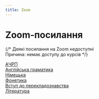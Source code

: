 ```yaml
---
title: Zoom
---
```



# Zoom-посилання

{/*
<Callout type="error">Деякі посилання на Zoom недоступні \
Причина: немає доступу до курсів</Callout>
*/}

[АЧРП](https://krnu.org/mod/url/view.php?id=26865) \
[Англійська граматика](https://krnu.org/mod/url/view.php?id=31400) \
[Німецька](https://krnu.org/mod/url/view.php?id=34859) \
[Фонетика](https://krnu.org/mod/url/view.php?id=37335) \
[Вступ до перекладознавства](https://krnu.org/mod/url/view.php?id=51395) \
[Література](https://krnu.org/mod/url/view.php?id=31401)
